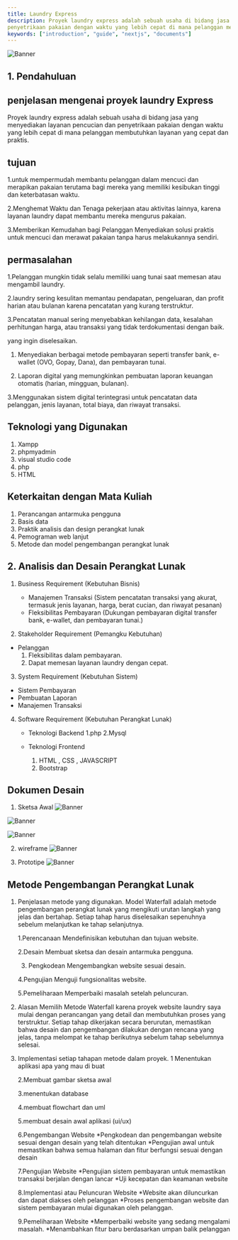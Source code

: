 ```yaml
---
title: Laundry Express
description: Proyek laundry express adalah sebuah usaha di bidang jasa yang menyediakan layanan pencucian dan
penyetrikaan pakaian dengan waktu yang lebih cepat di mana pelanggan membutuhkan layanan yang cepat dan praktis.
keywords: ["introduction", "guide", "nextjs", "documents"]
---
```

![Banner](/images/laundry.png)

## 1. Pendahuluan

## penjelasan mengenai proyek laundry Express

Proyek laundry express adalah sebuah usaha di bidang jasa yang menyediakan layanan pencucian dan
penyetrikaan pakaian dengan waktu yang lebih cepat di mana pelanggan membutuhkan layanan yang cepat dan praktis.

## tujuan
1.untuk mempermudah membantu pelanggan dalam mencuci dan merapikan pakaian terutama bagi mereka yang memiliki kesibukan tinggi dan keterbatasan waktu.

2.Menghemat Waktu dan Tenaga pekerjaan atau aktivitas lainnya, karena layanan laundry dapat membantu mereka mengurus pakaian.

3.Memberikan Kemudahan bagi Pelanggan Menyediakan solusi praktis untuk mencuci dan merawat pakaian tanpa harus melakukannya sendiri.

## permasalahan 
1.Pelanggan mungkin tidak selalu memiliki uang tunai saat memesan atau mengambil laundry. 

2.laundry sering kesulitan memantau pendapatan, pengeluaran, dan profit harian atau bulanan karena pencatatan yang kurang terstruktur.

3.Pencatatan manual sering menyebabkan kehilangan data, kesalahan perhitungan harga, atau transaksi yang tidak terdokumentasi dengan baik.

yang ingin diselesaikan.
1. Menyediakan berbagai metode pembayaran seperti transfer bank, e-wallet (OVO, Gopay, Dana), dan pembayaran tunai.

2. Laporan digital yang memungkinkan pembuatan laporan keuangan otomatis (harian, mingguan, bulanan).

3.Menggunakan sistem digital terintegrasi untuk pencatatan data pelanggan, jenis layanan, total biaya, dan riwayat transaksi.

## Teknologi yang Digunakan 
   1. Xampp 
   2. phpmyadmin
   3. visual studio code
   4. php 
   5. HTML


## Keterkaitan dengan Mata Kuliah
   1. Perancangan antarmuka pengguna
   2. Basis data
   3. Praktik analisis dan design perangkat lunak
   4. Pemograman web lanjut 
   5. Metode dan model pengembangan perangkat lunak


## 2. Analisis dan Desain Perangkat Lunak

1. Business Requirement (Kebutuhan Bisnis)
   * Manajemen Transaksi  (Sistem pencatatan transaksi yang akurat, termasuk jenis layanan, harga, berat cucian, dan riwayat pesanan)
   * Fleksibilitas Pembayaran (Dukungan pembayaran digital transfer bank, e-wallet, dan pembayaran tunai.)

2. Stakeholder Requirement (Pemangku Kebutuhan)
  * Pelanggan
      1. Fleksibilitas dalam pembayaran.
      2. Dapat memesan layanan laundry dengan cepat.

3. System Requirement (Kebutuhan Sistem)
  * Sistem Pembayaran
  * Pembuatan Laporan
  * Manajemen Transaksi

4. Software Requirement (Kebutuhan Perangkat Lunak)
   * Teknologi Backend 
      1.php 
      2.Mysql 
    
   * Teknologi Frontend
      1. HTML , CSS , JAVASCRIPT 
      2. Bootstrap
   
    
## Dokumen Desain
1. Sketsa Awal 
![Banner](/images/sketsa1.png)

![Banner](/images/sketsa2.png)

![Banner](/images/sketsa3.png)

2. wireframe
![Banner](/images/wireframe.png)

3. Prototipe 
![Banner](/images/prototype.png)

 ## Metode Pengembangan Perangkat Lunak
1. Penjelasan metode yang digunakan.
   Model Waterfall adalah metode pengembangan perangkat lunak yang mengikuti urutan langkah yang jelas dan bertahap.
   Setiap tahap harus diselesaikan sepenuhnya sebelum melanjutkan ke tahap selanjutnya.

   1.Perencanaan Mendefinisikan kebutuhan dan tujuan website.

   2.Desain Membuat sketsa dan desain antarmuka pengguna.

   3. Pengkodean Mengembangkan website sesuai desain.

   4.Pengujian Menguji fungsionalitas website.

   5.Pemeliharaan Memperbaiki masalah setelah peluncuran.


2. Alasan Memilih  Metode Waterfall
   karena proyek website laundry saya mulai
   dengan perancangan yang detail dan membutuhkan proses yang terstruktur. 
   Setiap tahap dikerjakan secara berurutan, memastikan bahwa desain dan pengembangan dilakukan dengan rencana yang jelas, tanpa melompat ke tahap berikutnya sebelum tahap sebelumnya selesai.

3. Implementasi setiap tahapan metode dalam proyek.
   1 Menentukan aplikasi apa yang mau di buat 

   2.Membuat gambar sketsa awal 

   3.menentukan database 

   4.membuat flowchart dan uml 

   5.membuat desain awal aplikasi (ui/ux)

   6.Pengembangan Website
      *Pengkodean dan pengembangan website sesuai dengan desain yang telah ditentukan
      *Pengujian awal untuk memastikan bahwa semua halaman dan fitur berfungsi sesuai dengan desain

   7.Pengujian Website
      *Pengujian sistem pembayaran untuk memastikan transaksi berjalan dengan lancar
      *Uji kecepatan dan keamanan website

   8.Implementasi atau Peluncuran Website
      *Website akan diluncurkan dan dapat diakses oleh pelanggan
      *Proses pengembangan website dan sistem pembayaran mulai digunakan oleh pelanggan.

   9.Pemeliharaan Website
      *Memperbaiki website yang sedang mengalami masalah.
      *Menambahkan fitur baru berdasarkan umpan balik pelanggan



